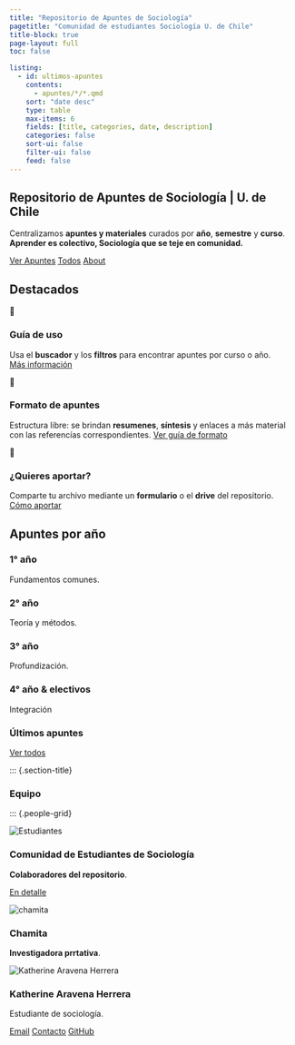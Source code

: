 ---
title: "Repositorio de Apuntes de Sociología"
pagetitle: "Comunidad de estudiantes Sociología U. de Chile"
title-block: true 
page-layout: full
toc: false

listing:
  - id: ultimos-apuntes
    contents:
      - apuntes/*/*.qmd
    sort: "date desc"
    type: table
    max-items: 6
    fields: [title, categories, date, description]
    categories: false
    sort-ui: false
    filter-ui: false
    feed: false
---

::: {.hero .hero-anim .text-white}
# Repositorio de Apuntes de Sociología | U. de Chile
Centralizamos **apuntes y materiales** curados por **año**, **semestre** y **curso**.  
**Aprender es colectivo, Sociología que se teje en comunidad.**

[Ver Apuntes](cursos/cursos.qmd){.btn .btn-primario .btn-lg}
[Todos](apuntes/apuntes.qmd){.btn .btn-secundario .btn-lg}
[About](about.qmd){.btn .btn-borde .btn-lg}
:::


## Destacados {#destacados}

::: {.features-grid}
::: {.feature-tile}
<div class="ico">🔎</div>
### Guía de uso
Usa el **buscador** y los **filtros** para encontrar apuntes por curso o año.  
[Más información](/about.qmd)
:::
::: {.feature-tile}
<div class="ico">🧩</div>
### Formato de apuntes
Estructura libre: se brindan **resumenes**, **síntesis** y enlaces a más material con las referencías correspondientes.
[Ver guía de formato](/about.qmd)
:::
::: {.feature-tile}
<div class="ico">🤝</div>
### ¿Quieres aportar?
Comparte tu archivo mediante un **formulario** o el **drive** del repositorio.  
[Cómo aportar](about.qmd#apote)
:::
:::

## Apuntes por año {#Año}

::: {.years-min}

::: {.year-min}
<div class="badge-year">
  <a class="cover" href="/apuntes/anio-1/anio-1.qmd" aria-label="Ir a 1° año"></a>
  <h3>1° año</h3>
  <p>Fundamentos comunes.</p>
</div>
:::

::: {.year-min}
<div class="badge-year">
  <a class="cover" href="/apuntes/anio-2/anio-2.qmd" aria-label="Ir a 2° año"></a>
  <h3>2° año</h3>
  <p>Teoría y métodos.</p>
</div>
:::

::: {.year-min}
<div class="badge-year">
  <a class="cover" href="/apuntes/anio-3/anio-3.qmd" aria-label="Ir a 3° año"></a>
  <h3>3° año</h3>
  <p>Profundización.</p>
</div>
:::

::: {.year-min}
<div class="badge-year">
  <a class="cover" href="/apuntes/anio-4/anio-4.qmd" aria-label="Ir a 4° año y electivos"></a>
  <h3>4° año & electivos</h3>
  <p>Integración</p>
</div>
:::

:::


::: {.banda .oscura}
::: {.container}
### Últimos apuntes {#ultimos .text-white}
[Ver todos](apuntes/){.btn .btn-borde-claro .btn-sm}

::: {#ultimos-apuntes}
:::
:::
:::

::: {.section-title}

::: {.section-title}


### Equipo {#equipo}
:::

::: {.people-grid}

::: {.person-card markdown="1"}
![](resources/imagenes/estudiantes.jpg){alt="Estudiantes"}

::: {.person-body}
### Comunidad de Estudiantes de Sociología {.person-name}
**Colaboradores del repositorio**.

<div class="person-links"> 
  <a href="comunidad.qmd" class="pill">En detalle</a>
</div>
:::
:::

::: {.person-card markdown="1"}
![](resources/imagenes/Chamita.jpg){alt="chamita"}

::: {.person-body}
### Chamita {.person-name}
**Investigadora prrtativa**.

:::
:::

::: {.person-card markdown="1"}
![](resources/imagenes/KAravena.jpg){alt="Katherine Aravena Herrera"}

::: {.person-body}
### Katherine Aravena Herrera {.person-name}
Estudiante de sociología.
 

<div class="person-links">
  <a href="mailto:katherine.aravena@ug.uchile.cl" class="pill">Email</a>
  <a href="https://www.linkedin.com/in/katherine-aravena-herrera-791a2933b/" target="_blank" rel="noopener" class="pill">Contacto</a>
  <a href="https://github.com/KAravena" target="_blank" rel="noopener" class="pill">GitHub</a>
</div>
:::
:::

